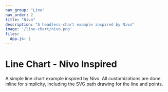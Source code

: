 ```yaml
---
nav_group: "Line"
nav_order: 2
title: "Nivo"
description: "A headless-chart example inspired by Nivo"
image: '/line-chart/nivo.png'
files: 
  App.js: |
---
```


# Line Chart - Nivo Inspired

A simple line chart example inspired by Nivo. All customizations are done inline for simplicity, including the SVG path drawing for the line and points.